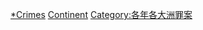 {{Category pair|2015年各大洲罪案|2017年各大洲罪案}}
{{container category}}

[[Category:2016年各大洲|*Crimes]]
[[Category:2016年罪案|Continent]]
[[Category:各年各大洲罪案|Category:各年各大洲罪案]]